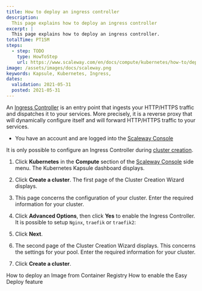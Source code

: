 ```yaml
---
title: How to deploy an ingress controller
description:
  This page explains how to deploy an ingress controller
excerpt: |
  This page explains how to deploy an ingress controller.
totalTime: PT15M
steps:
  - step: TODO
    type: HowToStep
    url: https://www.scaleway.com/en/docs/compute/kubernetes/how-to/deploy-ingress-controller/
image: /assets/images/docs/scaleway.png
keywords: Kapsule, Kubernetes, Ingress,
dates:
  validation: 2021-05-31
  posted: 2021-05-31
---
```


An [Ingress Controller](/compute/kubernetes/concepts#ingress-controller) is an entry point that ingests your HTTP/HTTPS traffic and dispatches it to your services. More precisely, it is a reverse proxy that will dynamically configure itself and will forward HTTP/HTTPS traffic to your services.

<Message type="requirement">

  - You have an account and are logged into the [Scaleway Console](https://console.scaleway.com) 

</Message>

<Message type="important">

It is only possible to configure an Ingress Controller during [cluster creation](/compute/kubernetes/how-to/create-cluster). 

</Message>

1. Click **Kubernetes** in the **Compute** section of the [Scaleway Console](https://console.scaleway.com) side menu. The Kubernetes Kapsule dashboard displays.

2. Click **Create a cluster**. The first page of the Cluster Creation Wizard displays.

3. This page concerns the configuration of your cluster. Enter the required information for your cluster.

4. Click **Advanced Options**, then click **Yes** to enable the Ingress Controller. It is possible to setup `Nginx`, `traefik` or `traefik2`:
  <Lightbox src="assets/scaleway-kapsule_ingress.png" alt="" />

5. Click **Next**. 

6. The second page of the Cluster Creation Wizard displays. This concerns the settings for your pool. Enter the required information for your cluster.

7. Click **Create a cluster**.

<Navigation title="See Also">
  <PreviousButton to="/compute/kubernetes/how-to/deploy-image-from-container-registry/">How to deploy an Image from Container Registry</PreviousButton>
  <NextButton to="/compute/kubernetes/how-to/enable-easy-deploy/">How to enable the Easy Deploy feature</NextButton>
</Navigation>